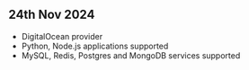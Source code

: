 
## 24th Nov 2024

- DigitalOcean provider
- Python, Node.js applications supported
- MySQL, Redis, Postgres and MongoDB services supported


